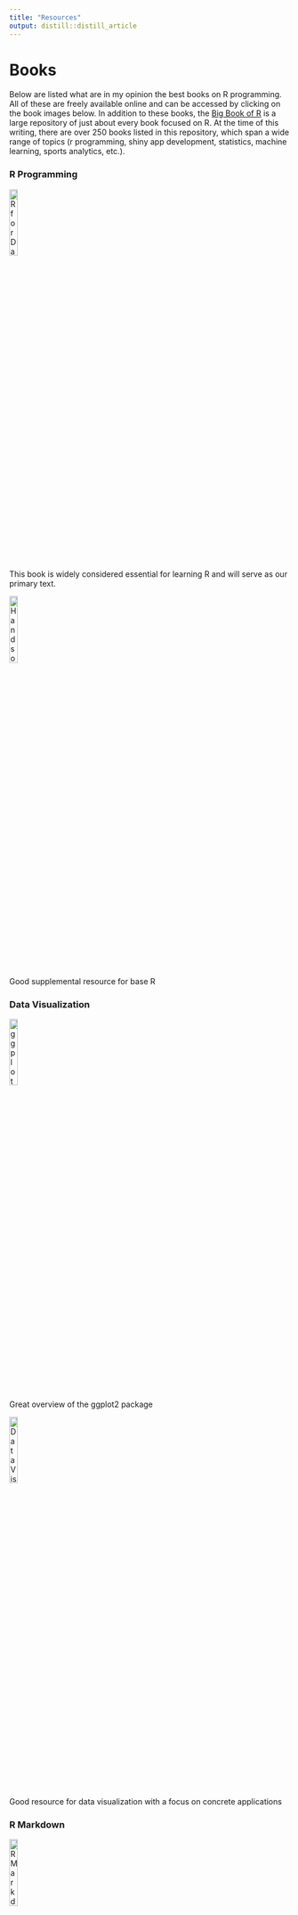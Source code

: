 ```yaml
---
title: "Resources"
output: distill::distill_article
---
```


# Books

Below are listed what are in my opinion the best books on R programming.  All of these are freely available online and can be accessed by clicking on the book images below.  In addition to these books, the [Big Book of R](https://www.bigbookofr.com/index.html){target="_blank"} is a large repository of just about every book focused on R.  At the time of this writing, there are over 250 books listed in this repository, which span a wide range of topics (r programming, shiny app development, statistics, machine learning, sports analytics, etc.).

### R Programming

[![R for Data Science](images/resources/r4ds.png){width=17.5%}](https://r4ds.had.co.nz/){target="_blank"} 
<br>
This book is widely considered essential for learning R and will serve as our primary text.

[![Hands on Programming with R](images/resources/hopwr.jpg){width=17.5%}](https://rstudio-education.github.io/hopr/){target="_blank"} 
<br>
Good supplemental resource for base R

### Data Visualization

[![ggplot2](images/resources/ggplot2.jpg){width=17.5%}](https://ggplot2-book.org/){target="_blank"} 
<br>
Great overview of the ggplot2 package

[![Data Visualization: A Practical Introduction](images/resources/dvapi.jpg){width=17.5%}](https://socviz.co/){target="_blank"} 
<br>
Good resource for data visualization with a focus on concrete applications

### R Markdown

[![R Markdown Cookbook](images/resources/rmc.png){width=17.5%}](https://bookdown.org/yihui/rmarkdown-cookbook/){target="_blank"} 
<br>
Great guide to R Markdown with specific strategies and use cases


# Websites

-   [R Studio Education](https://education.rstudio.com/learn/beginner/){target="_blank"}

-   [R Bloggers](https://www.r-bloggers.com/){target="\"_blank"}
